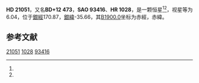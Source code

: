 {{Starbox begin
| name = HD 21051
}}
{{Starbox observe
| epoch = [[J2000.0|J2000.0]]
| constell = {{星座名待查}}<ref name=SIMBAD>{{cite web
 | url=http://simbad.u-strasbg.fr/simbad/sim-id?Ident=HR+1028
 | title =Pulsating variable Star
 | publisher=Centre de Données astronomiques de Strasbourg
 | work=SIMBAD
 | accessdate=2012-07-13}}</ref><ref name=DATA>{{cite web
 | url=http://vizier.u-strasbg.fr/viz-bin/VizieR-5?-out.add=.&-source=5050&-corr=PK=HR&-out.max=9999&HR=1028
 | title=VizieR Detailed Page
 | accessdate=2012-07-13
 | archive-date=2019-02-16
 | archive-url=https://web.archive.org/web/20190216101444/http://vizier.u-strasbg.fr/viz-bin/VizieR-5?-out.add=.&-source=5050&-corr=PK=HR&-out.max=9999&HR=1028
 | dead-url=no
 }}</ref>
| 星官 = 
| ra = {{RA|3|24|10.1}}<ref name=SIMBAD /><ref name=DATA />
| dec = {{DEC|+12|37|46}}<ref name=SIMBAD /><ref name=DATA />
| appmag_v = 6.04<ref name=SIMBAD /><ref name=DATA />
}}
{{Starbox character
| class = K0III-IV<ref name=SIMBAD /><ref name=DATA />
| b-v = 1.23<ref name=SIMBAD /><ref name=DATA />
| u-b = 1.09<ref name=SIMBAD /><ref name=DATA />
| r-i = <ref name=SIMBAD /><ref name=DATA />
| variable = 
}}
{{Starbox astrometry
| radial_v = 1.09
| prop_mo_ra = 21
| parallax = 
| p_error = 
}}
{{Starbox catalog
| names =BD+12 473，[[SAO星表|SAO]] 93416，[[HD星表|HD]] 21051，[[HR星表|HR]] 1028}}
{{Starbox reference |Simbad=HR+1028}}
{{Starbox end}}

'''HD 21051'''，又名'''BD+12 473'''，'''SAO 93416'''、'''HR 1028'''，是一颗恒星<ref name=SIMBAD /><ref name=DATA />，视星等为6.04，位于[[銀道座標系|銀經]]170.87，[[銀道座標系|銀緯]]-35.66，其[[B1900.0|B1900.0]]坐标为赤經{{RA|3|18|39.9}}，赤緯{{DEC|+12|-35.66|30}}。

== 参考文献 ==
{{reflist}}

{{star-stub}}

[[Category:HD和HDE天體|21051]]
[[Category:HR天體|1028]]
[[Category:SAO天體|93416]]